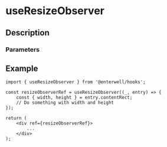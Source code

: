
# useResizeObserver

## Description

<ComponentDescription component={useResizeObserver} />

### Parameters

<ComponentParameters component={useResizeObserver} />

## Example

```tsx filename="demo.ts" {3-6,9-11}
import { useResizeObserver } from '@enterwell/hooks';

const resizeObserverRef = useResizeObserver((_, entry) => {
    const { width, height } = entry.contentRect;
    // Do something with width and height
});

return (
    <div ref={resizeObserverRef}>
        ...
    </div>
);
```